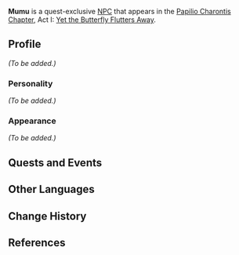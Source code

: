 {{Meta
<!-- Remove this template after adding the missing info -->
|missing_NPC_profile  = yes
}}
{{Character Infobox
|type             = Quest NPC
|image            = NPC Mumu.png
|region           = Liyue
|voiceEN          = [https://www.luisbermudezvo.com/ Luis Bermudez]<ref>Twitter: [https://twitter.com/LuisBermudezVO/status/1356914075553292298 EN VA Self Announcement]</ref><br />{{w|Felecia Angelle}}<ref>Image: [[:File:Felecia Angelle NPC Confirmation.png|EN VA Self Announcement]]</ref> <small>(Memory)</small>
|voiceJP          = Misao Ouga ({{ja|操 桜我}})<ref name="Misao Ouga">Twitter: [https://twitter.com/dekiruze_washi JP VA's Bio]</ref> <small>(Memory)</small>
}}
'''Mumu''' is a quest-exclusive [[NPC]] that appears in the [[Papilio Charontis Chapter]], Act I: [[Yet the Butterfly Flutters Away]].
<!--
==Location==
<gallery>
NPC Location Mumu.png|Mumu's location
NPC Location Mumu Context.png|Additional context
</gallery>
-->
==Profile==
<!-- detailed story/lore information goes here -->
''(To be added.)''

===Personality===
''(To be added.)''

===Appearance===
''(To be added.)''

==Quests and Events==
{{Quests and Events}}

==Other Languages==
{{Other Languages
|default_hidden = 1
|en      = Mumu
|zhs     = 木木
|zhs_rm  = Mùmù
|zht     = 木木
|zht_rm  = Mùmù
|zh_note = Wood Wood
|ja      = 木木
|ja_rm   = Kiki<ref>{{Ref/Quest|Perfect Send-Off|note=Japanese Voice-Over}}</ref>
|ko      = 목석
|ko_rm   = Mokseok
|es      = Mumu
|fr      = Mumu
|ru      = Му Му
|th      = Mumu
|vi      = Mumu
|de      = Mumu
|id      = Mumu
|pt      = Mumu
|tr      = Mumu
|it      = Mumu
}}

==Change History==
{{Change History|1.3}}

==References==
{{Reflist}}